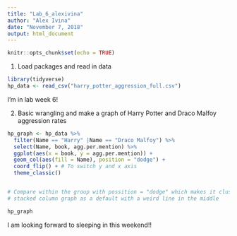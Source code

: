```yaml
---
title: "Lab_6_alexivina"
author: "Alex Ivina"
date: "November 7, 2018"
output: html_document
---
```


```r
knitr::opts_chunk$set(echo = TRUE)
```

1. Load packages and read in data

```r

library(tidyverse)
hp_data <- read_csv("harry_potter_aggression_full.csv")

```

I'm in lab week 6!

2. Basic wrangling and make a graph of Harry Potter and Draco Malfoy aggression rates

```r

hp_graph <- hp_data %>% 
  filter(Name == "Harry" |Name == "Draco Malfoy") %>% 
  select(Name, book, agg.per.mention) %>% 
  ggplot(aes(x = book, y = agg.per.mention)) +
  geom_col(aes(fill = Name), position = "dodge") +
  coord_flip() + # To switch y and x axis
  theme_classic()


# Compare within the group with possition = "dodge" which makes it cluster instead of graph
# stacked column graph as a default with a weird line in the middle

hp_graph
```

I am looking forward to sleeping in this weekend!!